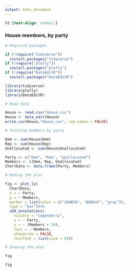 ---
output: html_document
---

```{css, echo=FALSE}
h3 {text-align: center;}
```

### **House members, by party**

```{r, include=FALSE, warning=FALSE, message=FALSE}
# Required packages

if (!require("tidyverse"))
  install.packages("tidyverse")
if (!require("plotly"))
  install.packages("plotly")
if (!require("DataEditR"))
  install.packages("DataEditR")

library(tidyverse)
library(plotly)
library(DataEditR)

# Read data

House <- read.csv("House.csv")
House <- data_edit(House)
write.csv(House,"House.csv", row.names = FALSE)

# Totaling members by party

Dem <- sum(House$Dem)
Rep <- sum(House$Rep)
Unallocated <- sum(House$Unallocated)

Party <- c("Dem", "Rep", "Unallocated")
Members <- c(Dem, Rep, Unallocated)
ChartData <- data.frame(Party, Members)

# Making the plot

fig <- plot_ly(
  ChartData,
  x = ~ Party,
  y = ~ Members,
  marker = list(color = c("384B70", "B8001F", "gray")),
  type = "bar")%>% 
  add_annotations(
    visible = "legendonly",
    x = ~ Party,
    y = ~ (Members + 20),
    text = ~ Members,
    showarrow = FALSE,
    textfont = list(size = 50))

# Showing the plot

fig
```

```{r, echo=FALSE, warning=FALSE, message=FALSE}

fig
```
